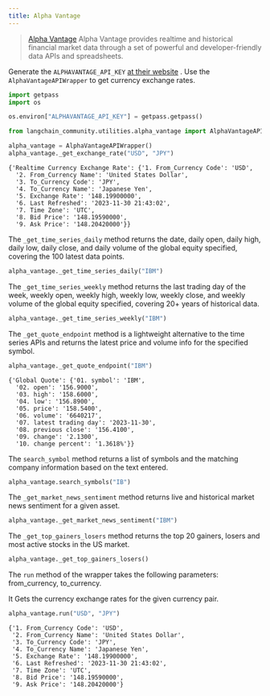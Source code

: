 ```yaml
---
title: Alpha Vantage
---
```


>[Alpha Vantage](https://www.alphavantage.co) Alpha Vantage provides realtime and historical financial market data through a set of powerful and developer-friendly data APIs and spreadsheets.

Generate the `ALPHAVANTAGE_API_KEY` [at their website](https://www.alphavantage.co/support/#api-key)
.
Use the `AlphaVantageAPIWrapper` to get currency exchange rates.

```python
import getpass
import os

os.environ["ALPHAVANTAGE_API_KEY"] = getpass.getpass()
```

```python
from langchain_community.utilities.alpha_vantage import AlphaVantageAPIWrapper
```

```python
alpha_vantage = AlphaVantageAPIWrapper()
alpha_vantage._get_exchange_rate("USD", "JPY")
```

```output
{'Realtime Currency Exchange Rate': {'1. From_Currency Code': 'USD',
  '2. From_Currency Name': 'United States Dollar',
  '3. To_Currency Code': 'JPY',
  '4. To_Currency Name': 'Japanese Yen',
  '5. Exchange Rate': '148.19900000',
  '6. Last Refreshed': '2023-11-30 21:43:02',
  '7. Time Zone': 'UTC',
  '8. Bid Price': '148.19590000',
  '9. Ask Price': '148.20420000'}}
```

The `_get_time_series_daily` method returns the date, daily open, daily high, daily low, daily close, and daily volume of the global equity specified, covering the 100 latest data points.

```python
alpha_vantage._get_time_series_daily("IBM")
```

The `_get_time_series_weekly` method returns the last trading day of the week, weekly open, weekly high, weekly low, weekly close, and weekly volume of the global equity specified, covering 20+ years of historical data.

```python
alpha_vantage._get_time_series_weekly("IBM")
```

The `_get_quote_endpoint` method is a lightweight alternative to the time series APIs and returns the latest price and volume info for the specified symbol.

```python
alpha_vantage._get_quote_endpoint("IBM")
```

```output
{'Global Quote': {'01. symbol': 'IBM',
  '02. open': '156.9000',
  '03. high': '158.6000',
  '04. low': '156.8900',
  '05. price': '158.5400',
  '06. volume': '6640217',
  '07. latest trading day': '2023-11-30',
  '08. previous close': '156.4100',
  '09. change': '2.1300',
  '10. change percent': '1.3618%'}}
```

The `search_symbol` method returns a list of symbols and the matching company information based on the text entered.

```python
alpha_vantage.search_symbols("IB")
```

The `_get_market_news_sentiment` method returns live and historical market news sentiment for a given asset.

```python
alpha_vantage._get_market_news_sentiment("IBM")
```

The `_get_top_gainers_losers` method returns the top 20 gainers, losers and most active stocks in the US market.

```python
alpha_vantage._get_top_gainers_losers()
```

The `run` method of the wrapper takes the following parameters: from_currency, to_currency.

It Gets the currency exchange rates for the given currency pair.

```python
alpha_vantage.run("USD", "JPY")
```

```output
{'1. From_Currency Code': 'USD',
 '2. From_Currency Name': 'United States Dollar',
 '3. To_Currency Code': 'JPY',
 '4. To_Currency Name': 'Japanese Yen',
 '5. Exchange Rate': '148.19900000',
 '6. Last Refreshed': '2023-11-30 21:43:02',
 '7. Time Zone': 'UTC',
 '8. Bid Price': '148.19590000',
 '9. Ask Price': '148.20420000'}
```
